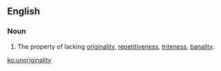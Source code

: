 ==English==

===Noun===
{{en-noun|-}}

#The property of lacking [[originality]], [[repetitiveness]], [[triteness]], [[banality]].

[[ko:unoriginality]]